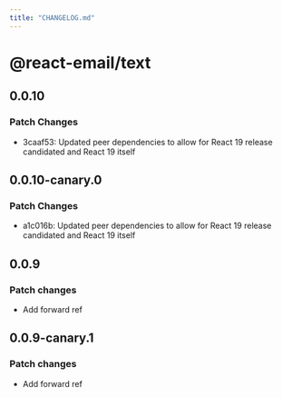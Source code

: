 ```yaml
---
title: "CHANGELOG.md"
---
```


# @react-email/text

## 0.0.10

### Patch Changes

- 3caaf53: Updated peer dependencies to allow for React 19 release candidated and React 19 itself

## 0.0.10-canary.0

### Patch Changes

- a1c016b: Updated peer dependencies to allow for React 19 release candidated and React 19 itself

## 0.0.9

### Patch changes

- Add forward ref

## 0.0.9-canary.1

### Patch changes

- Add forward ref
